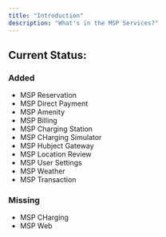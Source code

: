 ```yaml
---
title: "Introduction"
description: "What's in the MSP Services?"
---
```


## Current Status:

### Added
- MSP Reservation
- MSP Direct Payment
- MSP Amenity
- MSP Billing
- MSP Charging Station
- MSP CHarging Simulator
- MSP Hubject Gateway
- MSP Location Review
- MSP User Settings
- MSP Weather
- MSP Transaction

### Missing
- MSP CHarging
- MSP Web
